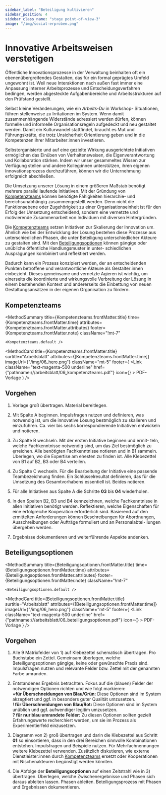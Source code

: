 ```yaml
---
sidebar_label: "Beteiligung kultivieren"
sidebar_position: 4
sidebar_class_name: "stage point-of-view-3"
image: "/img/social-erproben.png"
---
```



# Innovative Arbeitsweisen verstetigen

Öffentliche Innovationsprozesse in der Verwaltung beinhalten oft ein ebenenübergreifendes Gestalten, das für ein formal geprägtes Umfeld ungewohnt ist. Weil neue Interaktionen nach außen fast immer eine Anpassung interner Arbeitsprozesse und Entscheidungsverfahren bedingen, werden abgesteckte Aufgabenbereiche und Arbeitsstrukturen auf den Prüfstand gestellt.

Selbst kleine Veränderungen, wie ein *Arbeits-Du* in Workshop- Situationen, führen stellenweise zu Irritationen im System. Wenn damit zusammenhängende Widerstände adressiert werden dürfen, können formelle und informelle Organisationsregeln aufgedeckt und neu gestaltet werden. Damit ein Kulturwandel stattfindet, braucht es Mut und Führungskräfte, die trotz Unsicherheit Orientierung geben und in die Kompetenzen ihrer Mitarbeiter:innen investieren.

Selbstorganisierte und auf eine gezielte Wirkung ausgerichtete Initiativen ermöglichen das Einüben von Verhaltensweisen, die Eigenverantwortung und Kollaboration stärken. Indem wir unser gesammeltes Wissen zur Verfügung stellen und andere Kolleg:innen unterstützen, ihren eigenen Innovationsprozess durchzuführen, können wir die Unternehmung erfolgreich abschließen.

Die Umsetzung unserer Lösung in einem größeren Maßstab benötigt mehrere parallel laufende Initiativen. Mit der Gründung von <a href="#kompetenzteams">Kompetenzteams</a>  können benötigte Fähigkeiten hierarchie- und bereichsunabhängig zusammengestellt werden. Denn nicht die Funktionsebene oder Zugehörigkeit zu einer Organisationseinheit ist für den Erfolg der Umsetzung entscheidend, sondern eine vernetzte und motivierende Zusammenarbeit von Individuen mit diversen Hintergründen.

Die <a href="#kompetenzteams">Kompetenzteams</a> setzen Initiativen zur Skalierung der Innovation um. Ähnlich wie bei der Entwicklung der Lösung bestehen diese Prozesse aus unterschiedlichen Phasen, die unter Beteiligung unterschiedlicher Akteure zu gestalten sind. Mit den <a href="#beteiligungsoptionen">Beteiligungsoptionen</a> können gängige oder unübliche öffentliche Handlungsmuster in unter- schiedlichen Ausprägungen kombiniert und reflektiert werden.

Dadurch kann ein Prozess konzipiert werden, der an entscheidenden Punkten betroffene und verantwortliche Akteure als Gestalter:innen einbezieht. Dieses gemeinsame und vernetzte Agieren ist wichtig, um einerseits die koordinierte und wirkungsvolle Verbreitung der Lösung in einem bestehenden Kontext und andererseits die Einbettung von neuen Gestaltungsansätzen in der eigenen Organisation zu fördern.

## Kompetenzteams

<MethodSummary
	title={Kompetenzteams.frontMatter.title}
	time={Kompetenzteams.frontMatter.time}
	attributes={Kompetenzteams.frontMatter.attributes}
	footer={Kompetenzteams.frontMatter.note}
	className="!mt-7"
>
	<Kompetenzteams.default />
</MethodSummary>

<MethodCard
	title={Kompetenzteams.frontMatter.title}
	surtitle="Arbeitsblatt"
	attributes={[Kompetenzteams.frontMatter.time]}
	imageUrl={"/img/06_hero.png"}
	className="mt-5"
	footer={
		<Link
			className="text-magenta-500 underline"
			href={"pathname:///arbeitsblatt/06_kompetenzteams.pdf"}
			icon={<EditIcon className="w-3 h-3 text-inherit" />}
		>
			PDF-Vorlage
		</Link>
	}
/>

## Vorgehen

1. Vorlage groß übertragen. Material bereitlegen.

2. Mit Spalte A beginnen. Impulsfragen nutzen und definieren, was notwendig ist, um die innovative Lösung bestmöglich zu skalieren und einzuführen. Ca. vier bis sechs korrespondierende Initiativen entwickeln und notieren.

3. Zu Spalte B wechseln. Mit der ersten Initiative beginnen und ermit- teln, welche Fachkenntnisse notwendig sind, um das Ziel bestmöglich zu erreichen. Alle benötigten Fachkenntnisse notieren und in B1 sammeln. Überlegen, wo die Expertise am ehesten zu finden ist. Alle Klebezettel von B1 auf B2, B3 oder B4 verteilen.

4. Zu Spalte C wechseln. Für die Bearbeitung der Initiative eine passende Teambezeichnung finden. Ein Schlüsselresultat definieren, das für die Umsetzung des Gesamtvorhabens essentiell ist. Beides notieren.

5. Für alle Initiativen aus Spalte A die Schritte **03** bis **04** wiederholen.

6. In den Spalten B2, B3 und B4 kennzeichnen, welche Fachkenntnisse in allen Initiativen benötigt werden. Reflektieren, welche Eigenschaften für eine erfolgreiche Kooperation erforderlich sind. Basierend auf den ermittelten Anforderungen können Beschreibungen für Abordnungen, Ausschreibungen oder Aufträge formuliert und an Personalabtei- lungen übergeben werden.

7. Ergebnisse dokumentieren und weiterführende Aspekte andenken.

<!-- Arbeitsblatt Kompetenzteams -->

## Beteiligungsoptionen

<MethodSummary
	title={Beteiligungsoptionen.frontMatter.title}
	time={Beteiligungsoptionen.frontMatter.time}
	attributes={Beteiligungsoptionen.frontMatter.attributes}
	footer={Beteiligungsoptionen.frontMatter.note}
	className="!mt-7"
>
	<Beteiligungsoptionen.default />
</MethodSummary>

<MethodCard
	title={Beteiligungsoptionen.frontMatter.title}
	surtitle="Arbeitsblatt"
	attributes={[Beteiligungsoptionen.frontMatter.time]}
	imageUrl={"/img/06_hero.png"}
	className="mt-5"
	footer={
		<Link
			className="text-magenta-500 underline"
			href={"pathname:///arbeitsblatt/06_beteiligungsoptionen.pdf"}
			icon={<EditIcon className="w-3 h-3 text-inherit" />}
		>
			PDF-Vorlage
		</Link>
	}
/>

## Vorgehen

1. Alle 9 Matrixfelder von 1) auf Klebezettel schematisch übertragen. Pro Buchstabe ein Zettel. Gemeinsam überlegen, welche Beteiligungsoptionen gängige, keine oder gewünschte Praxis sind. Impulsfragen nutzen und relevante Felder bzw. Zettel mit der genannten Farbe umranden.

2. Entstandenes Ergebnis betrachten. Fokus auf die (blauen) Felder der notwendigen Optionen richten und wie folgt markieren:\
**+für Überschneidungen von Blau/Grün:** Diese Optionen sind im System akzeptiert und ggf. in besonders guter Qualität umzusetzen.\
**! für Überschneidungen von Blau/Rot:** Diese Optionen sind im System unüblich und ggf. aufwendiger legitim umzusetzen.\
**? für nur blau umrandete Felder:** Zu diesen Optionen sollten gezielt Erfahrungswerte recherchiert werden, um sie im Prozess als Experimentierfeld einzusetzen.

3. Diagramm von 2) groß übertragen und darin die Klebezettel aus Schritt **01** so einsortieren, dass in den drei Bereichen sinnvolle Kombinationen entstehen. Impulsfragen und Beispiele nutzen. Für Mehrfachnennungen weitere Klebezettel verwenden. Zusätzlich diskutieren, wie externe Dienstleister:innen durch <a href="#kompetenzteams">Kompetenzteams</a> ersetzt oder Kooperationen mit Nischenakteuren begünstigt werden könnten.

4. Die Abfolge der **Beteiligungsoptionen** auf einen Zeitstrahl wie in 3) übertragen. Überlegen, welche Zwischenergebnisse und Phasen sich daraus ableiten lassen. Phasen ableiten. Beteiligungsprozess mit Phasen und Ergebnissen dokumentieren.

<!-- Arbeitsblatt Beteiligungsoptionen -->